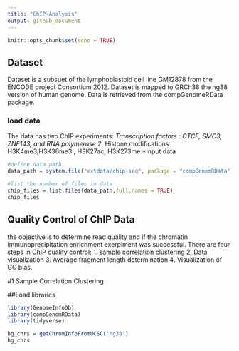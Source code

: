 ```yaml
---
title: "ChIP-Analysis"
output: github_document
---
```


```r
knitr::opts_chunk$set(echo = TRUE)
```

## Dataset 

Dataset is a subsuet of the lymphoblastoid cell line
 GM12878 from the ENCODE project Consortium 2012. 
 Dataset is mapped to GRCh38 the hg38 version of human genome. 
 Data is retrieved from the compGenomeRData package. 

###  load data 

The data has two ChIP experiments:
*Transcription factors : CTCF, SMC3, ZNF143, and RNA polymerase 2.
*Histone modifications H3K4me3,H3K36me3 , H3K27ac, H3K273me
*Input data 

```r

#define data path 
data_path = system.file("extdata/chip-seq", package = "compGenomRData")

#list the number of files in data 
chip_files = list.files(data_path,full.names = TRUE)
chip_files

```
## Quality Control of ChIP Data

the objective is to determine read quality 
and if the chromatin immunoprecipitation enrichment 
exerpiment was successful. There are four steps in 
ChIP quality control;
1. sample correlation clustering 
2. Data visualization 
3. Average fragment length determination 
4. Visualization of GC bias. 

#1 Sample Correlation Clustering 

##Load libraries 
```r
library(GenomeInfoDb)
library(compGenomRData)
library(tidyverse)
```


```r
hg_chrs = getChromInfoFromUCSC('hg38')
hg_chrs
```
